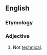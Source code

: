 ==English==

===Etymology===
{{prefix|en|non|technical}}

===Adjective===
{{en-adj|-}}

# Not [[technical]].